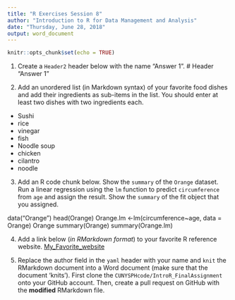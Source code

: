 ```yaml
---
title: "R Exercises Session 8"
author: "Introduction to R for Data Management and Analysis"
date: "Thursday, June 28, 2018"
output: word_document
---
```


```r
knitr::opts_chunk$set(echo = TRUE)
```

1. Create a `Header2` header below with the name "Answer 1".
# Header
"Answer 1"

2. Add an unordered list (in Markdown syntax) of your favorite food dishes and
add their ingredients as sub-items in the list. You should enter at least two
dishes with two ingredients each.
* Sushi
 + rice
 + vinegar
 + fish
* Noodle soup
 + chicken
 + cilantro
 + noodle

3. Add an R code chunk below. Show the `summary` of the `Orange` dataset. Run a
linear regression using the `lm` function to predict `circumference` from `age`
and assign the result. Show the `summary` of the fit object that you assigned. 

data("Orange")
head(Orange)
Orange.lm <-lm(circumference~age, data = Orange)
Orange
summary(Orange)
summary(Orange.lm)

4. Add a link below (_in RMarkdown format_) to your favorite R reference website.
[My_Favorite_website](https://www.rstudio.com/wp-content/uploads/2015/02/rmarkdown-cheatsheet.pdf)


5. Replace the author field in the `yaml` header with your name and `knit` the
RMarkdown document into a Word document (make sure that the document 'knits').
First clone the `CUNYSPHcode/IntroR_FinalAssignment` onto your GitHub account.
Then, create a pull request on GitHub with the **modified** RMarkdown file. 

